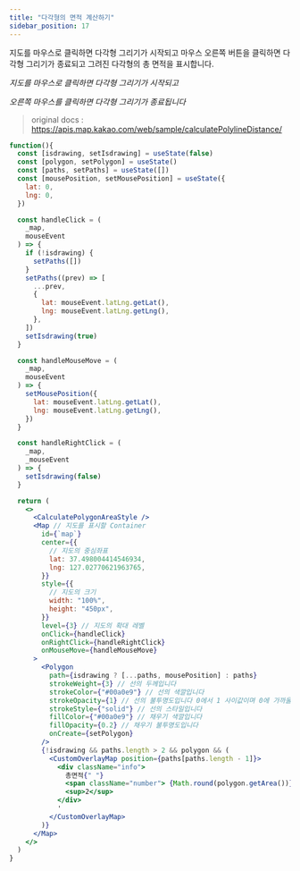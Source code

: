 ```yaml
---
title: "다각형의 면적 계산하기"
sidebar_position: 17
---
```


지도를 마우스로 클릭하면 다각형 그리기가 시작되고 마우스 오른쪽 버튼을 클릭하면 다각형 그리기가 종료되고 그려진 다각형의 총 면적을 표시합니다.

_지도를 마우스로 클릭하면 다각형 그리기가 시작되고_

_오른쪽 마우스를 클릭하면 다각형 그리기가 종료됩니다_

> original docs : https://apis.map.kakao.com/web/sample/calculatePolylineDistance/

```jsx live
function(){
  const [isdrawing, setIsdrawing] = useState(false)
  const [polygon, setPolygon] = useState()
  const [paths, setPaths] = useState([])
  const [mousePosition, setMousePosition] = useState({
    lat: 0,
    lng: 0,
  })

  const handleClick = (
    _map,
    mouseEvent
  ) => {
    if (!isdrawing) {
      setPaths([])
    }
    setPaths((prev) => [
      ...prev,
      {
        lat: mouseEvent.latLng.getLat(),
        lng: mouseEvent.latLng.getLng(),
      },
    ])
    setIsdrawing(true)
  }

  const handleMouseMove = (
    _map,
    mouseEvent
  ) => {
    setMousePosition({
      lat: mouseEvent.latLng.getLat(),
      lng: mouseEvent.latLng.getLng(),
    })
  }

  const handleRightClick = (
    _map,
    _mouseEvent
  ) => {
    setIsdrawing(false)
  }

  return (
    <>
      <CalculatePolygonAreaStyle />
      <Map // 지도를 표시할 Container
        id={`map`}
        center={{
          // 지도의 중심좌표
          lat: 37.498004414546934,
          lng: 127.02770621963765,
        }}
        style={{
          // 지도의 크기
          width: "100%",
          height: "450px",
        }}
        level={3} // 지도의 확대 레벨
        onClick={handleClick}
        onRightClick={handleRightClick}
        onMouseMove={handleMouseMove}
      >
        <Polygon
          path={isdrawing ? [...paths, mousePosition] : paths}
          strokeWeight={3} // 선의 두께입니다
          strokeColor={"#00a0e9"} // 선의 색깔입니다
          strokeOpacity={1} // 선의 불투명도입니다 0에서 1 사이값이며 0에 가까울수록 투명합니다
          strokeStyle={"solid"} // 선의 스타일입니다
          fillColor={"#00a0e9"} // 채우기 색깔입니다
          fillOpacity={0.2} // 채우기 불투명도입니다
          onCreate={setPolygon}
        />
        {!isdrawing && paths.length > 2 && polygon && (
          <CustomOverlayMap position={paths[paths.length - 1]}>
            <div className="info">
              총면적{" "}
              <span className="number"> {Math.round(polygon.getArea())}</span> m
              <sup>2</sup>
            </div>
            '
          </CustomOverlayMap>
        )}
      </Map>
    </>
  )
}
```
